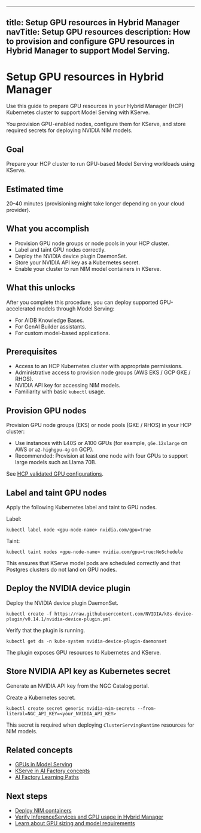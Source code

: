 
---
title: Setup GPU resources in Hybrid Manager
navTitle: Setup GPU resources
description: How to provision and configure GPU resources in Hybrid Manager to support Model Serving.
---

# Setup GPU resources in Hybrid Manager

Use this guide to prepare GPU resources in your Hybrid Manager (HCP) Kubernetes cluster to support Model Serving with KServe.

You provision GPU-enabled nodes, configure them for KServe, and store required secrets for deploying NVIDIA NIM models.

## Goal

Prepare your HCP cluster to run GPU-based Model Serving workloads using KServe.

## Estimated time

20–40 minutes (provisioning might take longer depending on your cloud provider).

## What you accomplish

- Provision GPU node groups or node pools in your HCP cluster.
- Label and taint GPU nodes correctly.
- Deploy the NVIDIA device plugin DaemonSet.
- Store your NVIDIA API key as a Kubernetes secret.
- Enable your cluster to run NIM model containers in KServe.

## What this unlocks

After you complete this procedure, you can deploy supported GPU-accelerated models through Model Serving:

- For AIDB Knowledge Bases.
- For GenAI Builder assistants.
- For custom model-based applications.

## Prerequisites

- Access to an HCP Kubernetes cluster with appropriate permissions.
- Administrative access to provision node groups (AWS EKS / GCP GKE / RHOS).
- NVIDIA API key for accessing NIM models.
- Familiarity with basic `kubectl` usage.

## Provision GPU nodes

Provision GPU node groups (EKS) or node pools (GKE / RHOS) in your HCP cluster:

- Use instances with L40S or A100 GPUs (for example, `g6e.12xlarge` on AWS or `a2-highgpu-4g` on GCP).
- Recommended: Provision at least one node with four GPUs to support large models such as Llama 70B.

See [HCP validated GPU configurations](../ai-factory/model-serving/gpu).

## Label and taint GPU nodes

Apply the following Kubernetes label and taint to GPU nodes.

Label:

```shell
kubectl label node <gpu-node-name> nvidia.com/gpu=true
````

Taint:

```shell
kubectl taint nodes <gpu-node-name> nvidia.com/gpu=true:NoSchedule
```

This ensures that KServe model pods are scheduled correctly and that Postgres clusters do not land on GPU nodes.

## Deploy the NVIDIA device plugin

Deploy the NVIDIA device plugin DaemonSet.

```shell
kubectl create -f https://raw.githubusercontent.com/NVIDIA/k8s-device-plugin/v0.14.1/nvidia-device-plugin.yml
```

Verify that the plugin is running.

```shell
kubectl get ds -n kube-system nvidia-device-plugin-daemonset
```

The plugin exposes GPU resources to Kubernetes and KServe.

## Store NVIDIA API key as Kubernetes secret

Generate an NVIDIA API key from the NGC Catalog portal.

Create a Kubernetes secret.

```shell
kubectl create secret generic nvidia-nim-secrets --from-literal=NGC_API_KEY=<your_NVIDIA_API_KEY>
```

This secret is required when deploying `ClusterServingRuntime` resources for NIM models.

## Related concepts

* [GPUs in Model Serving](../ai-factory/model-serving/gpu)
* [KServe in AI Factory concepts](../ai-factory/model-serving/index)
* [AI Factory Learning Paths](../ai-factory/index)

## Next steps

* [Deploy NIM containers](../ai-factory/learn/how-to/model-serving/deploying-nim.mdx)
* [Verify InferenceServices and GPU usage in Hybrid Manager](./verifying-models.mdx)
* [Learn about GPU sizing and model requirements](../ai-factory/model-serving/supported-models)

```
```
